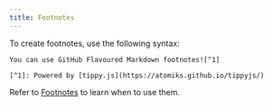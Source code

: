 ```yaml
---
title: Footnotes
---
```


To create footnotes, use the following syntax:

```mdx live
You can use GitHub Flavoured Markdown footnotes![^1]

[^1]: Powered by [tippy.js](https://atomiks.github.io/tippyjs/)
```

Refer to [Footnotes](/style-guide/formatting/footnotes/) to learn when to use them.